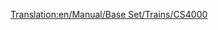 [[Translation:en/Manual/Base Set/Trains/CS4000]]
{{en/Manual/Base Set/Trains/Trains|Image=[[File:en/Manual/Base Set/Trains/Cs4000.png]]
|Cost=£26,953 ($53.906)
|Speed=96 km/h (60 mph)
|Weight=150 t
|Power=4,000 hp (2,984 kW)
|Annual=£2,956 ($5.912)
|Designed=1962
|Lifespan=20
|Capacity=N/A
|Description=
|Real-life=The CS4000 resembles to the [https://www.wikipedia.org/wiki/Krauss-Maffei ML 4000 C'C' Krauss-Maffei ML-4000]. CS stands for Chris Sawyer.
}}